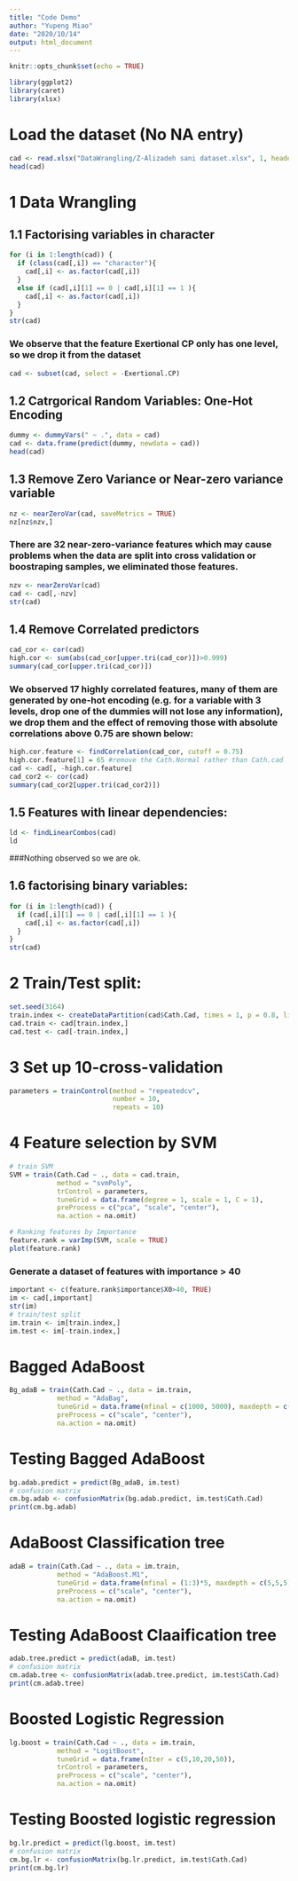 ```yaml
---
title: "Code Demo"
author: "Yupeng Miao"
date: "2020/10/14"
output: html_document
---
```


```r
knitr::opts_chunk$set(echo = TRUE)
```

```r
library(ggplot2)
library(caret)
library(xlsx)
```

# Load the dataset (No NA entry)
```r
cad <- read.xlsx("DataWrangling/Z-Alizadeh sani dataset.xlsx", 1, header=TRUE)
head(cad)
```
# 1 Data Wrangling
## 1.1 Factorising variables in character
```r
for (i in 1:length(cad)) {
  if (class(cad[,i]) == "character"){
    cad[,i] <- as.factor(cad[,i])
  }
  else if (cad[,i][1] == 0 | cad[,i][1] == 1 ){
    cad[,i] <- as.factor(cad[,i]) 
  }
}
str(cad)
```

### We observe that the feature Exertional CP only has one level, so we drop it from the dataset
```r
cad <- subset(cad, select = -Exertional.CP)
```

## 1.2 Catrgorical Random Variables: One-Hot Encoding
```r
dummy <- dummyVars(" ~ .", data = cad)
cad <- data.frame(predict(dummy, newdata = cad))
head(cad)
```

## 1.3 Remove Zero Variance or Near-zero variance variable
```r
nz <- nearZeroVar(cad, saveMetrics = TRUE)
nz[nz$nzv,]
```

### There are 32 near-zero-variance features which may cause problems when the data are split into cross validation or boostraping samples, we eliminated those features.
```r
nzv <- nearZeroVar(cad)
cad <- cad[,-nzv]
str(cad)
```

## 1.4 Remove Correlated predictors
```r
cad_cor <- cor(cad)
high.cor <- sum(abs(cad_cor[upper.tri(cad_cor)])>0.999)
summary(cad_cor[upper.tri(cad_cor)])
```

### We observed 17 highly correlated features, many of them are generated by one-hot encoding (e.g. for a variable with 3 levels, drop one of the dummies will not lose any information), we drop them and the effect of removing those with absolute correlations above 0.75 are shown below:
```r
high.cor.feature <- findCorrelation(cad_cor, cutoff = 0.75)
high.cor.feature[1] = 65 #remove the Cath.Normal rather than Cath.cad
cad <- cad[, -high.cor.feature]
cad_cor2 <- cor(cad)
summary(cad_cor2[upper.tri(cad_cor2)])
```

## 1.5 Features with linear dependencies:
```r
ld <- findLinearCombos(cad)
ld
```

###Nothing observed so we are ok.

## 1.6 factorising binary variables:
```r
for (i in 1:length(cad)) {
  if (cad[,i][1] == 0 | cad[,i][1] == 1 ){
    cad[,i] <- as.factor(cad[,i]) 
  }
}
str(cad)
```

# 2 Train/Test split:

```r
set.seed(3164)
train.index <- createDataPartition(cad$Cath.Cad, times = 1, p = 0.8, list = FALSE)
cad.train <- cad[train.index,]
cad.test <- cad[-train.index,]
```

# 3 Set up 10-cross-validation
```r
parameters = trainControl(method = "repeatedcv", 
                          number = 10, 
                          repeats = 10)
```

# 4 Feature selection by SVM
```r
# train SVM
SVM = train(Cath.Cad ~ ., data = cad.train,
            method = "svmPoly",
            trControl = parameters,
            tuneGrid = data.frame(degree = 1, scale = 1, C = 1),
            preProcess = c("pca", "scale", "center"),
            na.action = na.omit)

# Ranking features by Importance
feature.rank = varImp(SVM, scale = TRUE)
plot(feature.rank)
```

### Generate a dataset of features with importance > 40
```r
important <- c(feature.rank$importance$X0>40, TRUE)
im <- cad[,important]
str(im)
# train/test split
im.train <- im[train.index,]
im.test <- im[-train.index,]
```

# Bagged AdaBoost
```r
Bg_adaB = train(Cath.Cad ~ ., data = im.train,
            method = "AdaBag",
            tuneGrid = data.frame(mfinal = c(1000, 5000), maxdepth = c(5,5)),
            preProcess = c("scale", "center"),
            na.action = na.omit)
```

# Testing Bagged AdaBoost
```r
bg.adab.predict = predict(Bg_adaB, im.test)
# confusion matrix
cm.bg.adab <- confusionMatrix(bg.adab.predict, im.test$Cath.Cad)
print(cm.bg.adab)
```

# AdaBoost Classification tree
```r
adaB = train(Cath.Cad ~ ., data = im.train,
            method = "AdaBoost.M1",
            tuneGrid = data.frame(mfinal = (1:3)*5, maxdepth = c(5,5,5), coeflearn = c("Breiman", "Freund", "Zhu")),
            preProcess = c("scale", "center"),
            na.action = na.omit)
```

# Testing AdaBoost Claaification tree
```r
adab.tree.predict = predict(adaB, im.test)
# confusion matrix
cm.adab.tree <- confusionMatrix(adab.tree.predict, im.test$Cath.Cad)
print(cm.adab.tree)
```

# Boosted Logistic Regression
```r
lg.boost = train(Cath.Cad ~ ., data = im.train,
            method = "LogitBoost",
            tuneGrid = data.frame(nIter = c(5,10,20,50)),
            trControl = parameters,
            preProcess = c("scale", "center"),
            na.action = na.omit)
```

# Testing Boosted logistic regression
```r
bg.lr.predict = predict(lg.boost, im.test)
# confusion matrix
cm.bg.lr <- confusionMatrix(bg.lr.predict, im.test$Cath.Cad)
print(cm.bg.lr)
```


